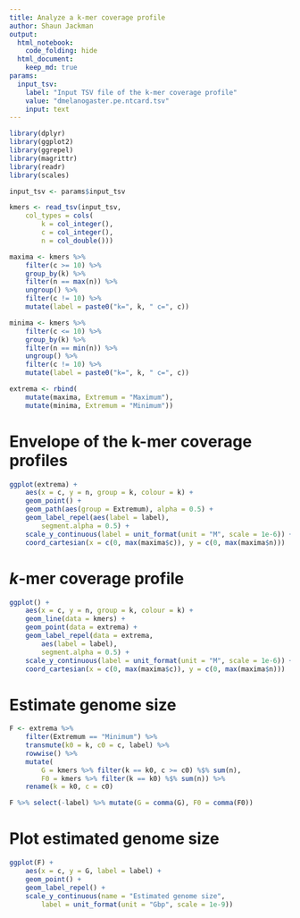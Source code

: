 ```yaml
---
title: Analyze a k-mer coverage profile
author: Shaun Jackman
output:
  html_notebook:
    code_folding: hide
  html_document:
    keep_md: true
params:
  input_tsv:
    label: "Input TSV file of the k-mer coverage profile"
    value: "dmelanogaster.pe.ntcard.tsv"
    input: text
---
```


```r
library(dplyr)
library(ggplot2)
library(ggrepel)
library(magrittr)
library(readr)
library(scales)

input_tsv <- params$input_tsv
```

```r
kmers <- read_tsv(input_tsv,
	col_types = cols(
		k = col_integer(),
		c = col_integer(),
		n = col_double()))
```

```r
maxima <- kmers %>%
	filter(c >= 10) %>%
	group_by(k) %>%
	filter(n == max(n)) %>%
	ungroup() %>%
	filter(c != 10) %>%
	mutate(label = paste0("k=", k, " c=", c))

minima <- kmers %>%
	filter(c <= 10) %>%
	group_by(k) %>%
	filter(n == min(n)) %>%
	ungroup() %>%
	filter(c != 10) %>%
	mutate(label = paste0("k=", k, " c=", c))

extrema <- rbind(
	mutate(maxima, Extremum = "Maximum"),
	mutate(minima, Extremum = "Minimum"))
```

# Envelope of the k-mer coverage profiles
```r
ggplot(extrema) +
	aes(x = c, y = n, group = k, colour = k) +
	geom_point() +
	geom_path(aes(group = Extremum), alpha = 0.5) +
	geom_label_repel(aes(label = label),
		segment.alpha = 0.5) +
	scale_y_continuous(label = unit_format(unit = "M", scale = 1e-6)) +
	coord_cartesian(x = c(0, max(maxima$c)), y = c(0, max(maxima$n)))
```

# *k*-mer coverage profile
```r
ggplot() +
	aes(x = c, y = n, group = k, colour = k) +
	geom_line(data = kmers) +
	geom_point(data = extrema) +
	geom_label_repel(data = extrema,
		aes(label = label),
		segment.alpha = 0.5) +
	scale_y_continuous(label = unit_format(unit = "M", scale = 1e-6)) +
	coord_cartesian(x = c(0, max(maxima$c)), y = c(0, max(maxima$n)))
```

# Estimate genome size
```r
F <- extrema %>%
	filter(Extremum == "Minimum") %>%
	transmute(k0 = k, c0 = c, label) %>%
	rowwise() %>%
	mutate(
		G = kmers %>% filter(k == k0, c >= c0) %$% sum(n),
		F0 = kmers %>% filter(k == k0) %$% sum(n)) %>%
	rename(k = k0, c = c0)

F %>% select(-label) %>% mutate(G = comma(G), F0 = comma(F0))
```

# Plot estimated genome size
```r
ggplot(F) +
	aes(x = c, y = G, label = label) +
	geom_point() +
	geom_label_repel() +
	scale_y_continuous(name = "Estimated genome size",
		label = unit_format(unit = "Gbp", scale = 1e-9))
```
